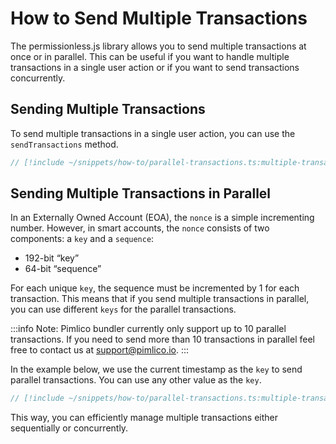 # How to Send Multiple Transactions

The permissionless.js library allows you to send multiple transactions at once or in parallel. This can be useful if you want to handle multiple transactions in a single user action or if you want to send transactions concurrently.

## Sending Multiple Transactions

To send multiple transactions in a single user action, you can use the `sendTransactions` method.

```ts
// [!include ~/snippets/how-to/parallel-transactions.ts:multiple-transactions]
```

## Sending Multiple Transactions in Parallel

In an Externally Owned Account (EOA), the `nonce` is a simple incrementing number. However, in smart accounts, the `nonce` consists of two components: a `key` and a `sequence`:

- 192-bit “key”
- 64-bit “sequence”

For each unique `key`, the sequence must be incremented by 1 for each transaction. This means that if you send multiple transactions in parallel, you can use different `keys` for the parallel transactions.

:::info
Note: Pimlico bundler currently only support up to 10 parallel transactions. If you need to send more than 10 transactions in parallel feel free to contact us at [support@pimlico.io](mailto:support@pimlico.io).
:::

In the example below, we use the current timestamp as the `key` to send parallel transactions. You can use any other value as the `key`.

```ts
// [!include ~/snippets/how-to/parallel-transactions.ts:multiple-transactions-parallel]
```

This way, you can efficiently manage multiple transactions either sequentially or concurrently.